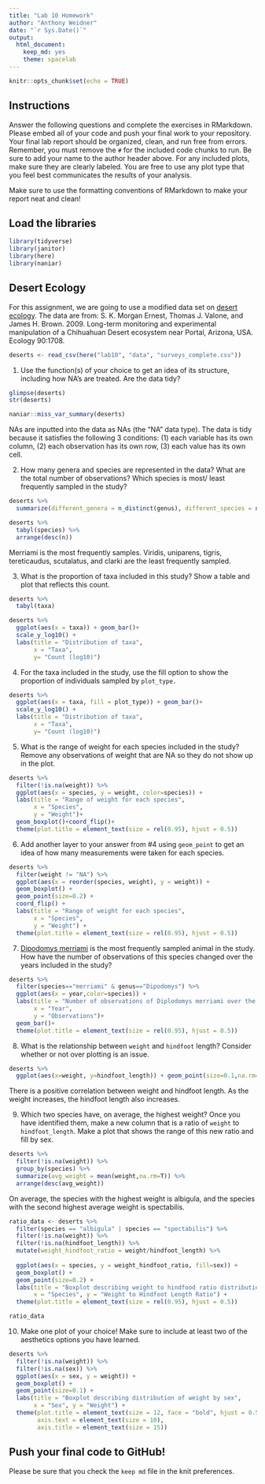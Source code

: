 ```yaml
---
title: "Lab 10 Homework"
author: "Anthony Weidner"
date: "`r Sys.Date()`"
output:
  html_document: 
    keep_md: yes
    theme: spacelab
---
```


```r
knitr::opts_chunk$set(echo = TRUE)
```

## Instructions
Answer the following questions and complete the exercises in RMarkdown. Please embed all of your code and push your final work to your repository. Your final lab report should be organized, clean, and run free from errors. Remember, you must remove the `#` for the included code chunks to run. Be sure to add your name to the author header above. For any included plots, make sure they are clearly labeled. You are free to use any plot type that you feel best communicates the results of your analysis.  

Make sure to use the formatting conventions of RMarkdown to make your report neat and clean!  

## Load the libraries
```r
library(tidyverse)
library(janitor)
library(here)
library(naniar)
``` 

## Desert Ecology
For this assignment, we are going to use a modified data set on [desert ecology](http://esapubs.org/archive/ecol/E090/118/). The data are from: S. K. Morgan Ernest, Thomas J. Valone, and James H. Brown. 2009. Long-term monitoring and experimental manipulation of a Chihuahuan Desert ecosystem near Portal, Arizona, USA. Ecology 90:1708.
```r
deserts <- read_csv(here("lab10", "data", "surveys_complete.csv"))
```

1. Use the function(s) of your choice to get an idea of its structure, including how NA's are treated. Are the data tidy?  

```r
glimpse(deserts)
str(deserts)
```

```r
naniar::miss_var_summary(deserts)
```

NAs are inputted into the data as NAs (the "NA" data type). The data is tidy because it satisfies the following 3 conditions: (1) each variable has its own column, (2) each observation has its own row, (3) each value has its own cell.

2. How many genera and species are represented in the data? What are the total number of observations? Which species is most/ least frequently sampled in the study?

```r
deserts %>%
  summarize(different_genera = n_distinct(genus), different_species = n_distinct(species), observations = n())
```

```r
deserts %>%
  tabyl(species) %>%
  arrange(desc(n))

```

Merriami is the most frequently samples. Viridis, uniparens, tigris, tereticaudus, scutalatus, and clarki are the least frequently sampled.

3. What is the proportion of taxa included in this study? Show a table and plot that reflects this count.

```r
deserts %>%
  tabyl(taxa)
```

```r
deserts %>%
  ggplot(aes(x = taxa)) + geom_bar()+
  scale_y_log10() +
  labs(title = "Distribution of taxa",
       x = "Taxa",
       y= "Count (log10)")
```


4. For the taxa included in the study, use the fill option to show the proportion of individuals sampled by `plot_type.`

```r
deserts %>%
  ggplot(aes(x = taxa, fill = plot_type)) + geom_bar()+
  scale_y_log10() +
  labs(title = "Distribution of taxa",
       x = "Taxa",
       y= "Count (log10)")
```


5. What is the range of weight for each species included in the study? Remove any observations of weight that are NA so they do not show up in the plot.

```r
deserts %>% 
  filter(!is.na(weight)) %>%
  ggplot(aes(x = species, y = weight, color=species)) +
  labs(title = "Range of weight for each species",
       x = "Species",
       y = "Weight")+
  geom_boxplot()+coord_flip()+
  theme(plot.title = element_text(size = rel(0.95), hjust = 0.5))
```


6. Add another layer to your answer from #4 using `geom_point` to get an idea of how many measurements were taken for each species.

```r
deserts %>% 
  filter(weight != "NA") %>% 
  ggplot(aes(x = reorder(species, weight), y = weight)) +
  geom_boxplot() +
  geom_point(size=0.2) +
  coord_flip() +
  labs(title = "Range of weight for each species",
       x = "Species",
       y = "Weight") +
  theme(plot.title = element_text(size = rel(0.95), hjust = 0.5))
```


7. [Dipodomys merriami](https://en.wikipedia.org/wiki/Merriam's_kangaroo_rat) is the most frequently sampled animal in the study. How have the number of observations of this species changed over the years included in the study?

```r
deserts %>%
  filter(species=="merriami" & genus=="Dipodomys") %>%
  ggplot(aes(x = year,color=species)) +
  labs(title = "Number of observations of Diplodomys merriami over the years",
       x = "Year",
       y = "Observations")+
  geom_bar()+
  theme(plot.title = element_text(size = rel(0.95), hjust = 0.5))
```


8. What is the relationship between `weight` and `hindfoot` length? Consider whether or not over plotting is an issue.

```r
deserts %>% 
  ggplot(aes(x=weight, y=hindfoot_length)) + geom_point(size=0.1,na.rm=T) +  geom_smooth(method="lm",na.rm=T)
```

There is a positive correlation between weight and hindfoot length. As the weight increases, the hindfoot length also increases.


9. Which two species have, on average, the highest weight? Once you have identified them, make a new column that is a ratio of `weight` to `hindfoot_length`. Make a plot that shows the range of this new ratio and fill by sex.

```r
deserts %>%
  filter(!is.na(weight)) %>%
  group_by(species) %>%
  summarize(avg_weight = mean(weight,na.rm=T)) %>%
  arrange(desc(avg_weight))
```

On average, the species with the highest weight is albigula, and the species with the second highest average weight is spectabilis. 

```r
ratio_data <- deserts %>% 
  filter(species == "albigula" | species == "spectabilis") %>% 
  filter(!is.na(weight)) %>% 
  filter(!is.na(hindfoot_length)) %>% 
  mutate(weight_hindfoot_ratio = weight/hindfoot_length) %>%
  
  ggplot(aes(x = species, y = weight_hindfoot_ratio, fill=sex)) +
  geom_boxplot() +
  geom_point(size=0.2) +
  labs(title = "Boxplot describing weight to hindfood ratio distribution",
       x = "Species", y = "Weight to Hindfoot Length Ratio") +
  theme(plot.title = element_text(size = rel(0.95), hjust = 0.5))

ratio_data
```


10. Make one plot of your choice! Make sure to include at least two of the aesthetics options you have learned.

```r
deserts %>%
  filter(!is.na(weight)) %>%
  filter(!is.na(sex)) %>%
  ggplot(aes(x = sex, y = weight)) +
  geom_boxplot() +
  geom_point(size=0.1) +
  labs(title = "Boxplot describing distribution of weight by sex",
       x = "Sex", y = "Weight") +
  theme(plot.title = element_text(size = 12, face = "bold", hjust = 0.5),
        axis.text = element_text(size = 10),
        axis.title = element_text(size = 15))
```


## Push your final code to GitHub!
Please be sure that you check the `keep md` file in the knit preferences. 